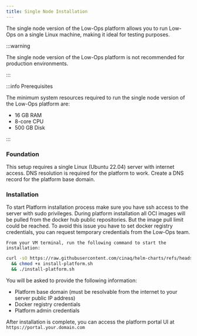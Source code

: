 ```yaml
---
title: Single Node Installation
---
```


The single node version of the Low-Ops platform allows you to run Low-Ops on a single Linux machine, making it ideal for
testing purposes.

:::warning

The single node version of the Low-Ops platform is not recommended for production environments.

:::

:::info Prerequisites

The minimum system resources required to run the single node version of the Low-Ops platform are:

- 16 GB RAM
- 8-core CPU
- 500 GB Disk

:::

### Foundation

This setup requires a single Linux (Ubuntu 22.04) server with internet access. DNS resolution is required for the
platform to work. Create a DNS record for the platform base domain.

### Installation

To start Platform installation process make sure you have ssh access to the server with sudo privileges. During platform
installation all OCI images will be pulled from the docker hub public repositories. But the image pull limit could be
reached. To avoid this issue you have to set docker registry credentials, you can request temporary credentials from the
Low-Ops team.

`From your VM terminal, run the following command to start the installation:`

```bash
curl -sO https://raw.githubusercontent.com/cinaq/helm-charts/refs/heads/main/charts/lowops-platform/scripts/install-platform.sh
  && chmod +x install-platform.sh
  && ./install-platform.sh

```

You will be asked to provide the following information:

- Platform base domain (must be resolvable from the internet to your server public IP address)
- Docker registry credentials
- Platform admin credentials

After installation is complete, you can access the platform portal UI at `https://portal.your.domain.com`
